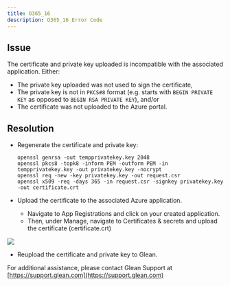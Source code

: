 ```yaml
---
title: O365_16
description: O365_16 Error Code
---
```


## Issue

The certificate and private key uploaded is incompatible with the associated application. Either:

- The private key uploaded was not used to sign the certificate,
- The private key is not in `PKCS#8` format (e.g. starts with `BEGIN PRIVATE KEY` as opposed to `BEGIN RSA PRIVATE KEY`), and/or
- The certificate was not uploaded to the Azure portal.

## Resolution

- Regenerate the certificate and private key:
    ```
    openssl genrsa -out tempprivatekey.key 2048
    openssl pkcs8 -topk8 -inform PEM -outform PEM -in tempprivatekey.key -out privatekey.key -nocrypt
    openssl req -new -key privatekey.key -out request.csr
    openssl x509 -req -days 365 -in request.csr -signkey privatekey.key -out certificate.crt
    ```

- Upload the certificate to the associated Azure application.
    - Navigate to App Registrations and click on your created application.
    - Then, under Manage, navigate to Certificates & secrets and upload the certificate (certificate.crt)

<Frame><img src="https://support.glean.com/hc/article_attachments/32658037207707"/></Frame>

- Reupload the certificate and private key to Glean.

For additional assistance, please contact Glean Support at [https://support.glean.com](https://support.glean.com)
